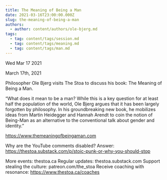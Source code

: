 ```yaml
---
title: The Meaning of Being a Man
date: 2021-03-16T23:00:00.000Z
slug: the-meaning-of-being-a-man
authors:
  - author: content/authors/ole-bjerg.md
tags:
  - tag: content/tags/session.md
  - tag: content/tags/meaning.md
  - tag: content/tags/man.md
---
```






Wed Mar 17 2021

March 17th, 2021

Philosopher Ole Bjerg visits The Stoa to discuss his book: The Meaning of Being a Man.

“What does it mean to be a man? While this is a key question for at least half the population of the world, Ole Bjerg argues that it has been largely forgotten by philosophy. In his groundbreaking new book, he mobilizes ideas from Martin Heidegger and Hannah Arendt to coin the notion of Being-Man as an alternative to the conventional talk about gender and identity.”

https://www.themeaningofbeingaman.com

Why are the YouTube comments disabled? Answer: https://thestoa.substack.com/p/stoic-punk-or-why-you-should-stop

More events: thestoa.ca
Regular updates: thestoa.substack.com
Support stealing the culture: patreon.com/the_stoa
Receive coaching with resonance: https://www.thestoa.ca/coaches


